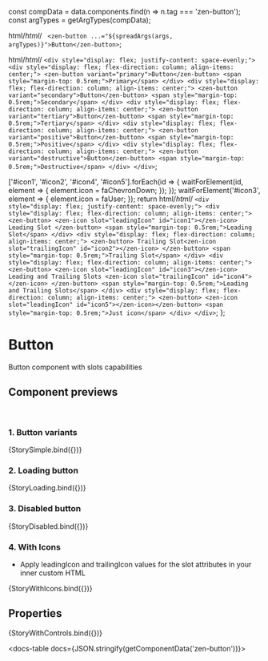 
const compData = data.components.find(n => n.tag === 'zen-button');
const argTypes = getArgTypes(compData);


<Meta title="Buttons/Button" component="zen-button" argTypes={argTypes} />

  html/*html*/ ` <zen-button ...="${spreadArgs(args, argTypes)}">Button</zen-button>`;

  html/*html*/ `
    <div style="display: flex; justify-content: space-evenly;">
      <div style="display: flex; flex-direction: column; align-items: center;">
        <zen-button variant="primary">Button</zen-button>
        <span style="margin-top: 0.5rem;">Primary</span>
      </div>
      <div style="display: flex; flex-direction: column; align-items: center;">
        <zen-button variant="secondary">Button</zen-button>
        <span style="margin-top: 0.5rem;">Secondary</span>
      </div>
      <div style="display: flex; flex-direction: column; align-items: center;">
        <zen-button variant="tertiary">Button</zen-button>
        <span style="margin-top: 0.5rem;">Tertiary</span>
      </div>
      <div style="display: flex; flex-direction: column; align-items: center;">
        <zen-button variant="positive">Button</zen-button>
        <span style="margin-top: 0.5rem;">Positive</span>
      </div>
      <div style="display: flex; flex-direction: column; align-items: center;">
        <zen-button variant="destructive">Button</zen-button>
        <span style="margin-top: 0.5rem;">Destructive</span>
      </div>
    </div>
  `;



  ['#icon1', '#icon2', '#icon4', '#icon5'].forEach(id => {
    waitForElement(id, element => {
      element.icon = faChevronDown;
    });
  });
  waitForElement('#icon3', element => {
    element.icon = faUser;
  });
  return html/*html*/ `
    <div style="display: flex; justify-content: space-evenly;">
      <div style="display: flex; flex-direction: column; align-items: center;">
        <zen-button>
          <zen-icon slot="leadingIcon" id="icon1"></zen-icon>
          Leading Slot
        </zen-button>
        <span style="margin-top: 0.5rem;">Leading Slot</span>
      </div>
      <div style="display: flex; flex-direction: column; align-items: center;">
        <zen-button> Trailing Slot<zen-icon slot="trailingIcon" id="icon2"></zen-icon> </zen-button>
        <span style="margin-top: 0.5rem;">Trailing Slot</span>
      </div>
      <div style="display: flex; flex-direction: column; align-items: center;">
        <zen-button>
          <zen-icon slot="leadingIcon" id="icon3"></zen-icon>
          Leading and Trailing Slots
          <zen-icon slot="trailingIcon" id="icon4"></zen-icon>
        </zen-button>
        <span style="margin-top: 0.5rem;">Leading and Trailing Slots</span>
      </div>
      <div style="display: flex; flex-direction: column; align-items: center;">
        <zen-button> <zen-icon slot="leadingIcon" id="icon5"></zen-icon></zen-button>
        <span style="margin-top: 0.5rem;">Just icon</span>
      </div>
    </div>
  `;
};

# Button

Button component with slots capabilities

## Component previews

<br />

### 1. Button variants

<Canvas>
  <Story name="StorySimple">{StorySimple.bind({})}</Story>
</Canvas>

### 2. Loading button

<Canvas>
  <Story name="StoryLoading">{StoryLoading.bind({})}</Story>
</Canvas>

### 3. Disabled button

<Canvas>
  <Story name="StoryDisabled">{StoryDisabled.bind({})}</Story>
</Canvas>

### 4. With Icons

- Apply leadingIcon and trailingIcon values for the slot attributes in your inner custom HTML

<Canvas>
  <Story name="StoryWithIcons">{StoryWithIcons.bind({})}</Story>
</Canvas>

## Properties

<Canvas>
  <Story
    name="default"
    args={{
      ...getDefaultArgs(argTypes),
      // override some default values:
      variant: 'primary',
    }}
  >
    {StoryWithControls.bind({})}
  </Story>
</Canvas>

<ArgsTable story="default" />

<docs-table docs={JSON.stringify(getComponentData('zen-button'))}></docs-table>
